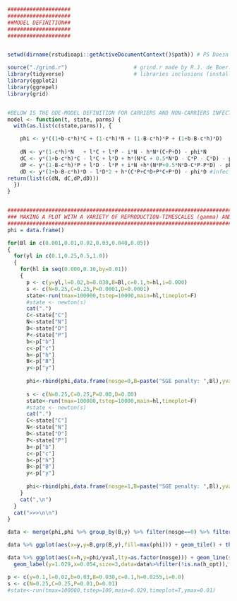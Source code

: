 ```r

####################
####################
##MODEL DEFINITION##
####################
####################


setwd(dirname(rstudioapi::getActiveDocumentContext()$path)) # PS Doesn't work when sourced from outside of rstudio

source("./grind.r")                     # grind.r made by R.J. de Boer: 
library(tidyverse)                      # libraries inclusions (installed with install.packages("name"))
library(ggplot2)
library(ggrepel)
library(grid)


#BELOW IS THE ODE-MODEL DEFINITION FOR CARRIERS AND NON-CARRIERS INFECTED BY SGES:
model <- function(t, state, parms) {
  with(as.list(c(state,parms)), {

    phi <- y*((1+b-c*h)*C + (1-c*h)*N + (1-B-c*h)*P + (1+b-B-c*h)*D)
    
    dN <- y*(1-c*h)*N   + l*C + l*P - i*N - h*N*(C+P+D) - phi*N
    dC <- y*(1+b-c*h)*C - l*C + l*D + h*(N*C + 0.5*N*D - C*P - C*D) - phi*C
    dP <- y*(1-B-c*h)*P + l*D - l*P + i*N +h*(N*P+0.5*N*D-C*P-P*D) - phi*P #infected "non-carrier"
    dD <- y*(1+b-B-c*h)*D - l*D*2 + h*(C*P+C*D+P*C+P*D) - phi*D #infected carrier
return(list(c(dN, dC,dP,dD)))
  })
}



``` 

```r
#################################################################################
### MAKING A PLOT WITH A VARIETY OF REPRODUCTION-TIMESCALES (gamma) AND SGES ####
#################################################################################
phi = data.frame()

for(Bl in c(0.001,0.01,0.02,0.03,0.040,0.05))
{
  for(yl in c(0.1,0.25,0.5,1.0))
  {
    for(hl in seq(0.000,0.10,by=0.01))
    {
      p <- c(y=yl,l=0.02,b=0.030,B=Bl,c=0.1,h=hl,i=0.000)
      s <- c(N=0.25,C=0.25,P=0.0001,D=0.0001)     
      state<-run(tmax=100000,tstep=10000,main=hl,timeplot=F)
      #state <- newton(s)
      cat(".")
      C<-state["C"]
      N<-state["N"]
      D<-state["D"]
      P<-state["P"]
      b<-p["b"]
      c<-p["c"]
      h<-p["h"]
      B<-p["B"]
      y<-p["y"]
      
      phi<-rbind(phi,data.frame(nosge=0,B=paste("SGE penalty: ",Bl),yval=y,y=paste("Timescale reproduction: ", ... =     yl),N=N,C=C,P=P,D=D,phi=(y*((1+b-c*h)*C + (1-c*h)*N + (1-B-c*h)*P + (1+b-B-c*h)*D)),h=hl))
      
      s <- c(N=0.25,C=0.25,P=0.00,D=0.00)     
      state<-run(tmax=100000,tstep=10000,main=hl,timeplot=F)
      #state <- newton(s)
      cat(".")
      C<-state["C"]
      N<-state["N"]
      D<-state["D"]
      P<-state["P"]
      b<-p["b"]
      c<-p["c"]
      h<-p["h"]
      B<-p["B"]
      y<-p["y"]
      
      phi<-rbind(phi,data.frame(nosge=1,B=paste("SGE penalty: ",Bl),yval=y,y=paste("Timescale reproduction: ", ... =     yl),N=N,C=C,P=P,D=D,phi=(y*((1+b-c*h)*C + (1-c*h)*N + (1-B-c*h)*P + (1+b-B-c*h)*D)),h=hl))
    }
    cat(",\n")
  }
  cat(">>>\n\n")
}

data <- merge(phi,phi %>% group_by(B,y) %>% filter(nosge==0) %>% filter(phi == max(phi)) %>% mutate(h_opt=h)%>%mutate(phi_opt=h),all=T)

data %>% ggplot(aes(x=y,y=B,grp(B,y),fill=max(phi))) + geom_tile() + theme_bw()

data %>% ggplot(aes(x=h,y=phi/yval,lty=as.factor(nosge))) + geom_line(size=1) +coord_cartesian(ylim=c(0.995,1.035)) + theme_bw() + facet_grid(y~B) + xlab("HGT-rate") + ylab("Growth rate") + scale_fill_manual(values=c("#d1e400","#cd3333"))+ scale_color_manual(values=c("#d1e400","#cd3333")) + ggtitle("HGT of gene and SGE (4-variable ODE model)") + geom_vline(aes(xintercept = h_opt)) + geom_label(y=1.034,x=0.054,size=3,data=data%>%filter(!is.na(h_opt)),fill="#cd3333",col="black",aes(label=paste("SGE freq in optimal HGT-rate ", round(P+D,3)))) +
  geom_label(y=1.029,x=0.054,size=3,data=data%>%filter(!is.na(h_opt)),fill="#d1e400",col="black",aes(label=paste("Gene freq in optimal HGT-rate ", round(C+D,3)))) + guides(fill=F,col=F)

p <- c(y=0.1,l=0.02,b=0.03,B=0.030,c=0.1,h=0.0255,i=0.0)
s <- c(N=0.25,C=0.25,P=0.01,D=0.01)    
#state<-run(tmax=100000,tstep=100,main=0.029,timeplot=T,ymax=0.01)

  
```


